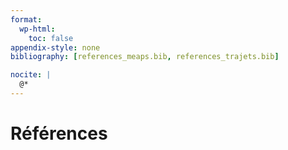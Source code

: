 ```yaml
---
format: 
  wp-html:
    toc: false
appendix-style: none
bibliography: [references_meaps.bib, references_trajets.bib]

nocite: |
  @*
---
```


# Références {.unnumbered}

::: {#refs}
:::
